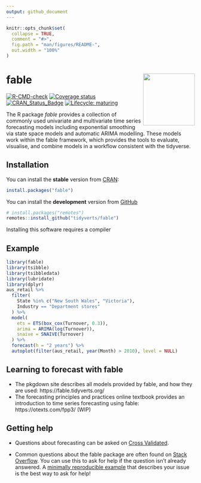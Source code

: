 ```yaml
---
output: github_document
---
```


<!-- README.md is generated from README.Rmd. Please edit that file -->

```r
knitr::opts_chunk$set(
  collapse = TRUE,
  comment = "#>",
  fig.path = "man/figures/README-",
  out.width = "100%"
)
```

# fable <a href='https://fable.tidyverts.org'><img src='man/figures/logo.png' align="right" height="138.5" /></a>
<!-- badges: start -->
[![R-CMD-check](https://github.com/tidyverts/fable/workflows/R-CMD-check/badge.svg)](https://github.com/tidyverts/fable/actions)
[![Coverage status](https://codecov.io/gh/tidyverts/fable/branch/master/graph/badge.svg)](https://codecov.io/github/tidyverts/fable?branch=master)
[![CRAN_Status_Badge](http://www.r-pkg.org/badges/version/fable)](https://cran.r-project.org/package=fable)
[![Lifecycle: maturing](https://img.shields.io/badge/lifecycle-maturing-blue.svg)](https://lifecycle.r-lib.org/articles/stages.html)
<!-- badges: end -->

The R package *fable* provides a collection of commonly used univariate and multivariate time series forecasting models including exponential smoothing via state space models and automatic ARIMA modelling. These models work within the fable framework, which provides the tools to evaluate, visualise, and combine models in a workflow consistent with the tidyverse.

## Installation

You can install the **stable** version from [CRAN](https://cran.r-project.org/package=fable):

```r
install.packages("fable")
```

You can install the **development** version from
[GitHub](https://github.com/tidyverts/fable)

```r
# install.packages("remotes")
remotes::install_github("tidyverts/fable")
```

Installing this software requires a compiler

## Example

```r
library(fable)
library(tsibble)
library(tsibbledata)
library(lubridate)
library(dplyr)
aus_retail %>%
  filter(
    State %in% c("New South Wales", "Victoria"),
    Industry == "Department stores"
  ) %>% 
  model(
    ets = ETS(box_cox(Turnover, 0.3)),
    arima = ARIMA(log(Turnover)),
    snaive = SNAIVE(Turnover)
  ) %>%
  forecast(h = "2 years") %>% 
  autoplot(filter(aus_retail, year(Month) > 2010), level = NULL)
```

## Learning to forecast with fable

- The pkgdown site describes all models provided by fable, and how they are used: https://fable.tidyverts.org/
- The forecasting principles and practices online textbook provides an introduction to time series forecasting using fable: https://otexts.com/fpp3/ (WIP)
<!-- - A quick start functionality guide can be found here: https://tidyverts.github.io/tidy-forecasting-principles/ (WIP) -->

## Getting help

- Questions about forecasting can be asked on [Cross Validated](https://stats.stackexchange.com/tags/forecasting).

- Common questions about the fable package are often found on [Stack Overflow](https://stackoverflow.com/tags/fable+r). You can use this to ask for help if the question isn't already answered. A [minimally reproducible example](https://www.tidyverse.org/help/) that describes your issue is the best way to ask for help!
